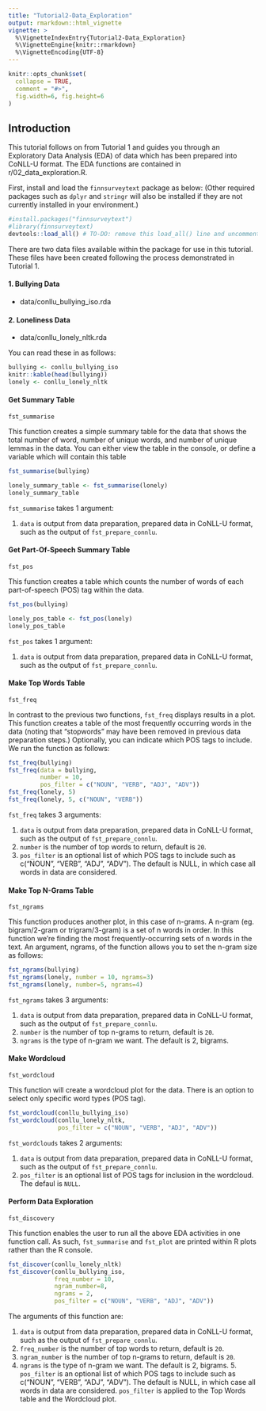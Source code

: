 ```yaml
---
title: "Tutorial2-Data_Exploration"
output: rmarkdown::html_vignette
vignette: >
  %\VignetteIndexEntry{Tutorial2-Data_Exploration}
  %\VignetteEngine{knitr::rmarkdown}
  %\VignetteEncoding{UTF-8}
---
```


```r
knitr::opts_chunk$set(
  collapse = TRUE,
  comment = "#>", 
  fig.width=6, fig.height=6
)
```

## Introduction
This tutorial follows on from Tutorial 1 and guides you through an Exploratory Data Analysis (EDA) of data which has been prepared into CoNLL-U format. The EDA functions are contained in r/02_data_exploration.R.


First, install and load the `finnsurveytext` package as below:
(Other required packages such as `dplyr` and `stringr` will also be installed if they are not currently installed in your environment.)

```r
#install.packages("finnsurveytext")
#library(finnsurveytext)
devtools::load_all() # TO-DO: remove this load_all() line and uncomment the library() line. 
```

There are two data files available within the package for use in this tutorial. These files have been created following the process demonstrated in Tutorial 1. 

#### 1. Bullying Data
* data/conllu_bullying_iso.rda

#### 2. Loneliness Data
* data/conllu_lonely_nltk.rda

You can read these in as follows: 

```r
bullying <- conllu_bullying_iso
knitr::kable(head(bullying))
lonely <- conllu_lonely_nltk
```

#### Get Summary Table
`fst_summarise`

This function creates a simple summary table for the data that shows the total number of word, number of unique words, and number of unique lemmas in the data. You can either view the table in the console, or define a variable which will contain this table

```r
fst_summarise(bullying)

lonely_summary_table <- fst_summarise(lonely)
lonely_summary_table
```

`fst_summarise` takes 1 argument: 

1. `data` is output from data preparation, prepared data in CoNLL-U format, such as the output of `fst_prepare_connlu`. 


#### Get Part-Of-Speech Summary Table 
`fst_pos`

This function creates a table which counts the number of words of each part-of-speech (POS) tag within the data.

```r
fst_pos(bullying)

lonely_pos_table <- fst_pos(lonely)
lonely_pos_table
```

`fst_pos` takes 1 argument: 

1. `data` is output from data preparation, prepared data in CoNLL-U format, such as the output of `fst_prepare_connlu`. 

#### Make Top Words Table
`fst_freq`

In contrast to the previous two functions, `fst_freq` displays results in a plot. This function creates a table of the most frequently occurring words in the data (noting that "stopwords" may have been removed in previous data preparation steps.) Optionally, you can indicate which POS tags to include. We run the function as follows: 

```r
fst_freq(bullying)
fst_freq(data = bullying, 
         number = 10, 
         pos_filter = c("NOUN", "VERB", "ADJ", "ADV"))
fst_freq(lonely, 5)
fst_freq(lonely, 5, c("NOUN", "VERB"))
```

`fst_freq` takes 3 arguments: 

1. `data` is output from data preparation, prepared data in CoNLL-U format, such as the output of `fst_prepare_connlu`. 
2. `number` is the number of top words to return, default is `20`.
3. `pos_filter` is an optional list of which POS tags to include such as c("NOUN", "VERB", "ADJ", "ADV"). The default is NULL, in which case all words in data are considered. 

#### Make Top N-Grams Table
`fst_ngrams`

This function produces another plot, in this case of n-grams. A n-gram (eg. bigram/2-gram or trigram/3-gram) is a set of n words in order. In this function we're finding the most frequently-occurring sets of n words in the text. An argument, ngrams, of the function allows you to set the n-gram size as follows: 

```r
fst_ngrams(bullying)
fst_ngrams(lonely, number = 10, ngrams=3)
fst_ngrams(lonely, number=5, ngrams=4)
```

`fst_ngrams` takes 3 arguments:

1. `data` is output from data preparation, prepared data in CoNLL-U format, such as the output of `fst_prepare_connlu`. 
2. `number` is the number of top n-grams to return, default is `20`.
3. `ngrams` is the type of n-gram we want. The default is 2, bigrams. 


#### Make Wordcloud
`fst_wordcloud`

This function will create a wordcloud plot for the data. There is an option to select only specific word types (POS tag). 

```r
fst_wordcloud(conllu_bullying_iso)
fst_wordcloud(conllu_lonely_nltk, 
              pos_filter = c("NOUN", "VERB", "ADJ", "ADV"))
```

`fst_wordclouds` takes 2 arguments: 

1. `data` is output from data preparation, prepared data in CoNLL-U format, such as the output of `fst_prepare_connlu`. 
2. `pos_filter` is an optional list of POS tags for inclusion in the wordcloud. The defaul is `NULL`.


#### Perform Data Exploration
`fst_discovery`

This function enables the user to run all the above EDA activities in one function call. As such, `fst_summarise` and `fst_plot` are printed within R plots rather than the R console. 

```r
fst_discover(conllu_lonely_nltk)
fst_discover(conllu_bullying_iso, 
             freq_number = 10, 
             ngram_number=8, 
             ngrams = 2, 
             pos_filter = c("NOUN", "VERB", "ADJ", "ADV"))
```

The arguments of this function are: 

1. `data` is output from data preparation, prepared data in CoNLL-U format, such as the output of `fst_prepare_connlu`. 
2. `freq_number` is the number of top words to return, default is `20`.
3. `ngram_number` is the number of top n-grams to return, default is `20`.
4. `ngrams` is the type of n-gram we want. The default is 2, bigrams.                          5. `pos_filter` is an optional list of which POS tags to include such as c("NOUN", "VERB", "ADJ", "ADV"). The default is NULL, in which case all words in data are considered. `pos_filter` is applied to the Top Words table and the Wordcloud plot.
